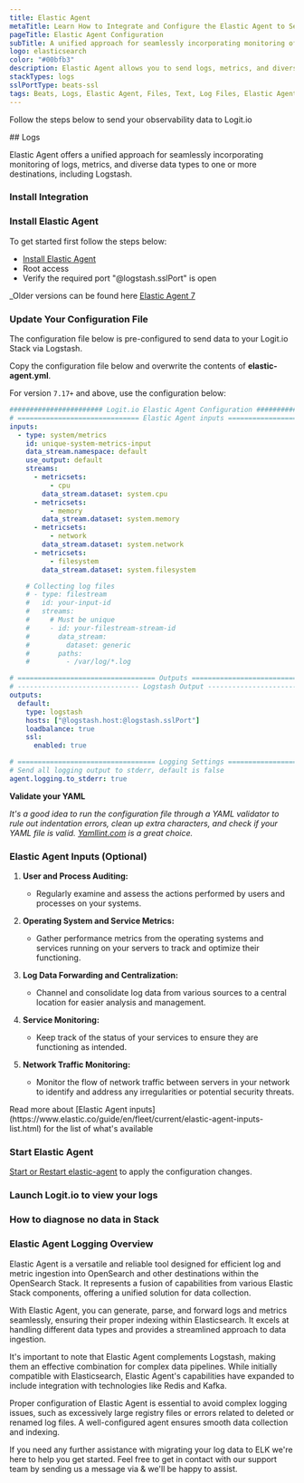 ```yaml
---
title: Elastic Agent
metaTitle: Learn How to Integrate and Configure the Elastic Agent to Send Logs
pageTitle: Elastic Agent Configuration
subTitle: A unified approach for seamlessly incorporating monitoring of logs, metrics, and other data types
logo: elasticsearch
color: "#00bfb3"
description: Elastic Agent allows you to send logs, metrics, and diverse data types to stacks. Configure Elastic Agent to send logs to Logstash or Elasticsearch.
stackTypes: logs
sslPortType: beats-ssl
tags: Beats, Logs, Elastic Agent, Files, Text, Log Files, Elastic Agent
---
```


Follow the steps below to send your observability data to Logit.io

<Steps>
  ## Logs

  Elastic Agent offers a unified approach for seamlessly incorporating monitoring of logs, 
  metrics, and diverse data types to one or more destinations, including Logstash.
  
  ### Install Integration

  <InstallIntegration/>
  
  ### Install Elastic Agent

  To get started first follow the steps below: 

  * [Install Elastic Agent](https://www.elastic.co/guide/en/fleet/current/install-standalone-elastic-agent.html#install-standalone-elastic-agent)
  * Root access
  * Verify the required port "@logstash.sslPort" is open

  _Older versions can be found here [Elastic Agent 7](https://www.elastic.co/guide/en/fleet/7.17/install-standalone-elastic-agent.html#install-standalone-elastic-agent)

  ### Update Your Configuration File

  The configuration file below is pre-configured to send data to your Logit.io Stack via Logstash.
          
  Copy the configuration file below and overwrite the contents of __elastic-agent.yml__.

  For version `7.17+` and above, use the configuration below:

```yml copy showLineNumbers /@logstash.host/ /@logstash.sslPort/
####################### Logit.io Elastic Agent Configuration ########################
# ============================== Elastic Agent inputs ==============================
inputs:
  - type: system/metrics
    id: unique-system-metrics-input
    data_stream.namespace: default
    use_output: default
    streams:
      - metricsets:
          - cpu
        data_stream.dataset: system.cpu
      - metricsets:
          - memory
        data_stream.dataset: system.memory
      - metricsets:
          - network
        data_stream.dataset: system.network
      - metricsets:
          - filesystem
        data_stream.dataset: system.filesystem

    # Collecting log files
    # - type: filestream
    #   id: your-input-id
    #   streams:
    #     # Must be unique
    #     - id: your-filestream-stream-id
    #       data_stream:
    #         dataset: generic
    #       paths:
    #         - /var/log/*.log

# ================================== Outputs ===================================
# ------------------------------ Logstash Output -------------------------------
outputs:
  default:
    type: logstash
    hosts: ["@logstash.host:@logstash.sslPort"]
    loadbalance: true
    ssl:
      enabled: true

# ================================== Logging Settings ===================================
# Send all logging output to stderr, default is false
agent.logging.to_stderr: true
```

  __Validate your YAML__

  _It's a good idea to run the configuration file through a YAML validator to rule out indentation errors, 
  clean up extra characters, and check if your YAML file is valid. [Yamllint.com](https://yamllint.com) is a great choice._

  ### Elastic Agent Inputs (Optional)

  1. **User and Process Auditing:**
      - Regularly examine and assess the actions performed by users and processes on your systems.

  2. **Operating System and Service Metrics:**
      - Gather performance metrics from the operating systems and services running on your servers to track and optimize their functioning.

  3. **Log Data Forwarding and Centralization:**
      - Channel and consolidate log data from various sources to a central location for easier analysis and management.

  4. **Service Monitoring:**
      - Keep track of the status of your services to ensure they are functioning as intended.

  5. **Network Traffic Monitoring:**
      - Monitor the flow of network traffic between servers in your network to identify and address any irregularities or potential security threats.


  <Callout type="info">
    Read more about [Elastic Agent inputs](https://www.elastic.co/guide/en/fleet/current/elastic-agent-inputs-list.html) for the list of what's available
  </Callout>

  ### Start Elastic Agent

  [Start or Restart elastic-agent](https://www.elastic.co/guide/en/fleet/7.17/install-standalone-elastic-agent.html#install-standalone-elastic-agent) to apply the configuration changes.

  ### Launch Logit.io to view your logs

  <LaunchVisualizer type="logs" />

  ### How to diagnose no data in Stack

  <DiagnoseNoData />

</Steps>

### Elastic Agent Logging Overview
Elastic Agent is a versatile and reliable tool designed for efficient log and metric ingestion into OpenSearch and other destinations within the OpenSearch Stack. It represents a fusion of capabilities from various Elastic Stack components, offering a unified solution for data collection.

With Elastic Agent, you can generate, parse, and forward logs and metrics seamlessly, ensuring their proper indexing within Elasticsearch. It excels at handling different data types and provides a streamlined approach to data ingestion.

It's important to note that Elastic Agent complements Logstash, making them an effective combination for complex data pipelines. While initially compatible with Elasticsearch, Elastic Agent's capabilities have expanded to include integration with technologies like Redis and Kafka.

Proper configuration of Elastic Agent is essential to avoid complex logging issues, such as excessively large registry files or errors related to deleted or renamed log files. A well-configured agent ensures smooth data collection and indexing.

If you need any further assistance with migrating your log data to ELK we're here to help you get started. Feel free to get in contact with our support team by sending us a message via <IntercomButton text="live chat" /> & we'll be happy to assist.